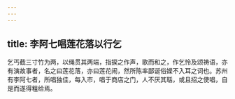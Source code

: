 ```yaml
---
---
---
```

title: 李阿七唱莲花落以行乞
---



乞丐截三寸竹为两，以绳贯其两端，指捩之作声，歌而和之，作乞怜及颂祷语，亦有演故事者，名之曰莲花落，亦曰莲花闹，然所陈率鄙诞俗媟不入耳之词也。苏州有李阿七者，所唱独佳，每入市，唱于商店之门，人不厌其聒，或且招之使唱，自是而遂得粗给焉。